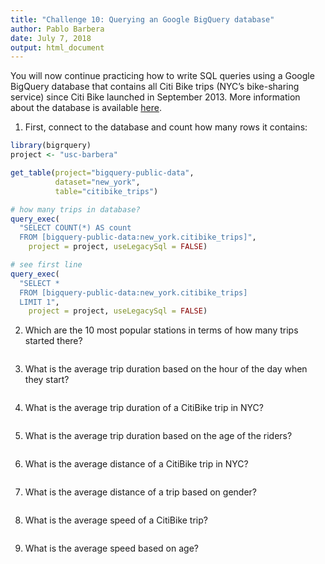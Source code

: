 ```yaml
---
title: "Challenge 10: Querying an Google BigQuery database"
author: Pablo Barbera
date: July 7, 2018
output: html_document
---
```


You will now continue practicing how to write SQL queries using a Google BigQuery database that contains all Citi Bike trips (NYC's bike-sharing service) since Citi Bike launched in September 2013. More information about the database is available [here](
https://cloud.google.com/bigquery/public-data/nyc-citi-bike).

1. First, connect to the database and count how many rows it contains:

```r
library(bigrquery)
project <- "usc-barbera"

get_table(project="bigquery-public-data",
          dataset="new_york",
          table="citibike_trips")

# how many trips in database?
query_exec(
  "SELECT COUNT(*) AS count
  FROM [bigquery-public-data:new_york.citibike_trips]",
	project = project, useLegacySql = FALSE)

# see first line
query_exec(
  "SELECT *
  FROM [bigquery-public-data:new_york.citibike_trips]
  LIMIT 1",
	project = project, useLegacySql = FALSE)
```

2. Which are the 10 most popular stations in terms of how many trips started there?

```r

```

3. What is the average trip duration based on the hour of the day when they start?

```r

```

4. What is the average trip duration of a CitiBike trip in NYC?

```r

```

5. What is the average trip duration based on the age of the riders?

```r

```

6. What is the average distance of a CitiBike trip in NYC?

```r

```

7. What is the average distance of a trip based on gender?

```r

```

8. What is the average speed of a CitiBike trip?

```r

```

9. What is the average speed based on age?

```r

```

